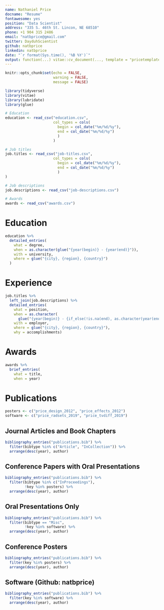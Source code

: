 ```yaml
---
name: Nathaniel Price
docname: "Resume"
fontawesome: yes
position: "Data Scientist"
address: "335 S. 46th St. Lincon, NE 68510"
phone: +1 904 315 2486
email: "natbprice@gmail.com"
twitter: DayduhScientist
github: natbprice
linkedin: natbprice
date: "`r format(Sys.time(), '%B %Y')`"
output: function(...) vitae::cv_document(..., template = "pricetemplate.tex", citation_package = "biblatex")
---
```


```r
knitr::opts_chunk$set(echo = FALSE, 
                      warning = FALSE, 
                      message = FALSE)

library(tidyverse)
library(vitae)
library(lubridate)
library(glue)
```

```r

# Education
education <- read_csv("education.csv",
                      col_types = cols(
                        begin = col_date("%m/%d/%y"),
                        end = col_date("%m/%d/%y")
                        )
                      )

# Job titles
job.titles <- read_csv("job-titles.csv",
                      col_types = cols(
                        begin = col_date("%m/%d/%y"),
                        end = col_date("%m/%d/%y")
                        )
)

# Job descriptions
job.descriptions <- read_csv("job-descriptions.csv")

# Awards
awards <- read_csv("awards.csv")

```

# Education

```r
education %>%
  detailed_entries(
    what = degree,
    when = as.character(glue("{year(begin)} - {year(end)}")),
    with = university,
    where = glue("{city}, {region}, {country}")
  )
```

# Experience

```r
job.titles %>% 
  left_join(job.descriptions) %>% 
  detailed_entries(
    what = position,
    when = as.character(
      glue("{year(begin)} - {if_else(!is.na(end), as.character(year(end)), 'present')}")),
    with = employer,
    where = glue("{city}, {region}, {country}"),
    why = accomplishments)

```

# Awards
```r

awards %>% 
  brief_entries(
    what = title,
    when = year)
```


# Publications

```r
posters <- c("price_design_2012", "price_effects_2012")
software <- c("price_radsets_2019", "price_tvdiff_2019")
```


## Journal Articles and Book Chapters
```r
bibliography_entries("publications.bib") %>%
  filter(bibtype %in% c("Article", "InCollection")) %>%
  arrange(desc(year), author)
```

## Conference Papers with Oral Presentations
```r
bibliography_entries("publications.bib") %>%
  filter(bibtype %in% c("InProceedings"),
         !key %in% posters) %>%
  arrange(desc(year), author)
```

## Oral Presentations Only
```r
bibliography_entries("publications.bib") %>%
  filter(bibtype == "Misc",
         !key %in% software) %>%
  arrange(desc(year), author)
```

## Conference Posters
```r
bibliography_entries("publications.bib") %>%
  filter(key %in% posters) %>%
  arrange(desc(year), author)
```

## Software (Github: natbprice)
```r
bibliography_entries("publications.bib") %>%
  filter(key %in% software) %>%
  arrange(desc(year), author)
```
